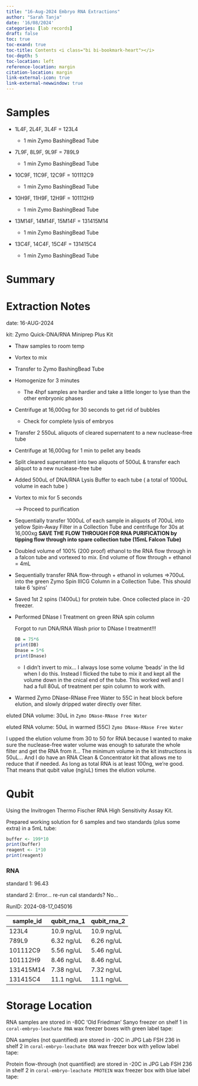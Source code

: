 ```yaml
---
title: "16-Aug-2024 Embryo RNA Extractions"
author: "Sarah Tanja"
date: '16/08/2024'
categories: [lab records]
draft: false
toc: true
toc-exand: true
toc-title: Contents <i class="bi bi-bookmark-heart"></i>
toc-depth: 5
toc-location: left
reference-location: margin
citation-location: margin
link-external-icon: true
link-external-newwindow: true
---
```


# Samples

-   1L4F, 2L4F, 3L4F = 123L4

    -   1 min Zymo BashingBead Tube

-   7L9F, 8L9F, 9L9F = 789L9

    -   1 min Zymo BashingBead Tube

-   10C9F, 11C9F, 12C9F = 101112C9

    -   1 min Zymo BashingBead Tube

-   10H9F, 11H9F, 12H9F = 101112H9

    -   1 min Zymo BashingBead Tube

-   13M14F, 14M14F, 15M14F = 131415M14

    -   1 min Zymo BashingBead Tube

-   13C4F, 14C4F, 15C4F = 131415C4

    -   1 min Zymo BashingBead Tube

# Summary

::: callout-note
:::

# Extraction Notes

date: 16-AUG-2024

kit: Zymo Quick-DNA/RNA Miniprep Plus Kit

-   Thaw samples to room temp

-   Vortex to mix

-   Transfer to Zymo BashingBead Tube

-   Homogenize for 3 minutes

    -   The 4hpf samples are hardier and take a little longer to lyse than the other embryonic phases

-   Centrifuge at 16,000xg for 30 seconds to get rid of bubbles

    -   Check for complete lysis of embryos

-   Transfer 2 550uL aliquots of cleared supernatent to a new nuclease-free tube

-   Centrifuge at 16,000xg for 1 min to pellet any beads

-   Split cleared supernatent into two aliquots of 500uL & transfer each aliquot to a new nuclease-free tube

-   Added 500uL of DNA/RNA Lysis Buffer to each tube ( a total of 1000uL volume in each tube )

-   Vortex to mix for 5 seconds

    ---\> Proceed to purification

-   Sequentially transfer 1000uL of each sample in aliquots of 700uL into yellow Spin-Away Filter in a Collection Tube and centrifuge for 30s at 16,000xg **SAVE THE FLOW THROUGH FOR RNA PURIFICATION by tipping flow through into spare collection tube (15mL Falcon Tube)**

-   Doubled volume of 100% (200 proof) ethanol to the RNA flow through in a falcon tube and vortexed to mix. End volume of flow through + ethanol = 4mL

-   Sequentially transfer RNA flow-through + ethanol in volumes =\>700uL into the green Zymo Spin IIICG Column in a Collection Tube. This should take 6 'spins'

-   Saved 1st 2 spins (1400uL) for protein tube. Once collected place in -20 freezer.

-   Performed DNase I Treatment on green RNA spin column

    ::: callout-caution
    Forgot to run DNA/RNA Wash prior to DNase I treatment!!!
    :::

    ```r
    DB = 75*6
    print(DB)
    Dnase = 5*6 
    print(Dnase)
    ```

    -   I didn't invert to mix... I always lose some volume 'beads' in the lid when I do this. Instead I flicked the tube to mix it and kept all the volume down in the cnical end of the tube. This worked well and I had a full 80uL of treatment per spin column to work with.

-   Warmed Zymo DNase-RNase Free Water to 55C in heat block before elution, and slowly dripped water directly over filter.

eluted DNA volume: 30uL in `Zymo DNase-RNase Free Water`

eluted RNA volume: 50uL in warmed (55C) `Zymo DNase-RNase Free Water`

::: callout-important
I upped the elution volume from 30 to 50 for RNA because I wanted to make sure the nuclease-free water volume was enough to saturate the whole filter and get the RNA from it... The minimum volume in the kit instructions is 50uL... And I do have an RNA Clean & Concentrator kit that allows me to reduce that if needed. As long as total RNA is at least 100ng, we're good. That means that qubit value (ng/uL) times the elution volume.
:::

# Qubit

Using the Invitrogen Thermo Fischer RNA High Sensitivity Assay Kit.

Prepared working solution for 6 samples and two standards (plus some extra) in a 5mL tube:

```r
buffer <- 199*10
print(buffer)
reagent <- 1*10
print(reagent)
```

### RNA

standard 1: 96.43

standard 2: Error... re-run cal standards? No...

RunID: 2024-08-17_045016

| sample_id | qubit_rna_1 | qubit_rna_2 |
|-----------|-------------|-------------|
| 123L4     | 10.9 ng/uL  | 10.9 ng/uL  |
| 789L9     | 6.32 ng/uL  | 6.26 ng/uL  |
| 101112C9  | 5.56 ng/uL  | 5.46 ng/uL  |
| 101112H9  | 8.46 ng/uL  | 8.46 ng/uL  |
| 131415M14 | 7.38 ng/uL  | 7.32 ng/uL  |
| 131415C4  | 11.1 ng/uL  | 11.1 ng/uL  |

# Storage Location

RNA samples are stored in -80C 'Old Friedman' Sanyo freezer on shelf 1 in `coral-embryo-leachate RNA` wax freezer boxes with green label tape:

DNA samples (not quantified) are stored in -20C in JPG Lab FSH 236 in shelf 2 in `coral-embryo-leachate DNA` wax freezer box with yellow label tape:

Protein flow-through (not quantified) are stored in -20C in JPG Lab FSH 236 in shelf 2 in `coral-embryo-leachate PROTEIN` wax freezer box with blue label tape:
